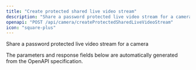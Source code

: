 ```yaml
---
title: "Create protected shared live video stream"
description: "Share a password protected live video stream for a camera"
openapi: "POST /api/camera/createProtectedSharedLiveVideoStream"
icon: "square-plus"
---
```


Share a password protected live video stream for a camera

<Note>
The parameters and response fields below are automatically generated from the OpenAPI specification.
</Note>
